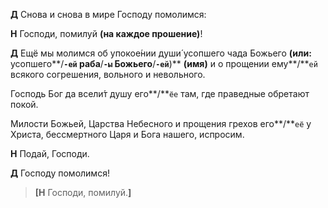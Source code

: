 **Д** Снова и снова в мире Господу помолимся:

**Н** Господи, помилуй **(на каждое прошение)**!

**Д** Ещё мы молимся об упокое́нии души́ усопшего чада Божьего **(или:** усопшего**/**`-ей` раба**/**`-ы` Божьего**/**`-ей`**)** **(имя)** и о прощении ему**/**`ей` всякого согрешения, вольного и невольного.

Господь Бог да всели́т душу его**/**`ёе` там, где праведные обретают покой.

Милости Божьей, Царства Небесного и прощения грехов его**/**`её` у Христа, бессмертного Царя и Бога нашего, испросим.

**Н** Подай, Господи.

**Д** Господу помолимся!

> **[Н** Господи, помилуй.**]**
